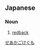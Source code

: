 ==Japanese==
{{ja-kanjitab}}

===Noun===
{{ja-noun|セアカゴケグモ}}

# [[redback]] {{gloss|spider}}

[[Category:ja:Spiders|せあかごけぐも]]